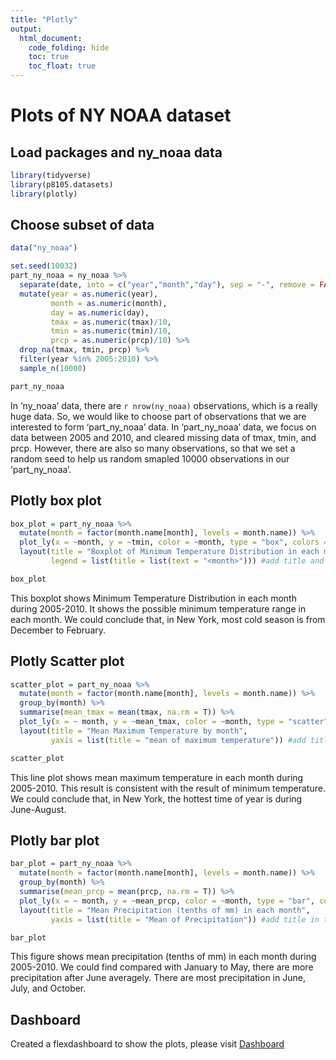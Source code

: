 ```yaml
---
title: "Plotly"
output: 
  html_document:
    code_folding: hide 
    toc: true
    toc_float: true
---
```


# Plots of NY NOAA dataset

## Load packages and ny_noaa data

```r
library(tidyverse)
library(p8105.datasets)
library(plotly)
```

## Choose subset of data

```r
data("ny_noaa")

set.seed(10032)
part_ny_noaa = ny_noaa %>%
  separate(date, into = c("year","month","day"), sep = "-", remove = FALSE) %>%
  mutate(year = as.numeric(year),
         month = as.numeric(month),
         day = as.numeric(day),
         tmax = as.numeric(tmax)/10,
         tmin = as.numeric(tmin)/10,
         prcp = as.numeric(prcp)/10) %>%
  drop_na(tmax, tmin, prcp) %>%
  filter(year %in% 2005:2010) %>%
  sample_n(10000) 

part_ny_noaa

```


In 'ny_noaa' data, there are `r nrow(ny_noaa)` observations, which is a really huge data. So, we would like to choose part of observations that we are interested to form 'part_ny_noaa' data. In 'part_ny_noaa' data, we focus on data between 2005 and 2010, and cleared missing data of tmax, tmin, and prcp. However, there are also so many observations, so that we set a random seed to help us random smapled 10000 observations in our 'part_ny_noaa'.


## Plotly box plot

```r
box_plot = part_ny_noaa %>%
  mutate(month = factor(month.name[month], levels = month.name)) %>%
  plot_ly(x = ~month, y = ~tmin, color = ~month, type = "box", colors = "viridis") %>%
  layout(title = "Boxplot of Minimum Temperature Distribution in each month", 
         legend = list(title = list(text = "<month>"))) #add title and lengend title in the graph

box_plot

```

This boxplot shows Minimum Temperature Distribution in each month during 2005-2010. It shows the possible minimum temperature range in each month. We could conclude that, in New York, most cold season is from December to February.

## Plotly Scatter plot

```r
scatter_plot = part_ny_noaa %>%
  mutate(month = factor(month.name[month], levels = month.name)) %>%
  group_by(month) %>%
  summarise(mean_tmax = mean(tmax, na.rm = T)) %>% 
  plot_ly(x = ~ month, y = ~mean_tmax, color = ~month, type = "scatter", mode = "line", colors = "viridis") %>%
  layout(title = "Mean Maximum Temperature by month", 
         yaxis = list(title = "mean of maximum temperature")) #add title in the graph

scatter_plot

```

This line plot shows mean maximum temperature in each month during 2005-2010. This result is consistent with the result of minimum temperature.  We could conclude that, in New York, the hottest time of year is during June-August.

## Plotly bar plot

```r
bar_plot = part_ny_noaa %>%
  mutate(month = factor(month.name[month], levels = month.name)) %>%
  group_by(month) %>%
  summarise(mean_prcp = mean(prcp, na.rm = T)) %>% 
  plot_ly(x = ~ month, y = ~mean_prcp, color = ~month, type = "bar", colors = "viridis") %>%
  layout(title = "Mean Precipitation (tenths of mm) in each month", 
         yaxis = list(title = "Mean of Precipitation")) #add title in the graph

bar_plot

```

This figure shows mean precipitation (tenths of mm) in each month during 2005-2010. We could find compared with January to May, there are more precipitation after June averagely. There are most precipitation in June, July, and October.

## Dashboard
Created a flexdashboard to show the plots, please visit [Dashboard](dashboard.html)
